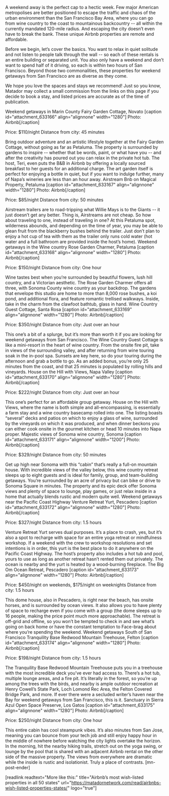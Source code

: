 A weekend away is the perfect cap to a hectic week. Few major American metropolises are better positioned to escape the traffic and chaos of the urban environment than the San Francisco Bay Area, where you can go from wine country to the coast to mountainous backcountry -- all within the currently mandated 120-mile radius. And escaping the city doesn’t even have to break the bank. These unique Airbnb properties are remote and affordable.

Before we begin, let’s cover the basics. You want to relax in quiet solitude and not listen to people talk through the wall -- so each of these rentals is an entire building or separated unit. You also only have a weekend and don’t want to spend half of it driving, so each is within two hours of San Francisco. Beyond those two commonalities, these properties for weekend getaways from San Francisco are as diverse as they come.

We hope you love the spaces and stays we recommend! Just so you know, Matador may collect a small commission from the links on this page if you decide to book a stay, and listed prices are accurate as of the time of publication.

Weekend getaways in Marin County
Fairy Garden Cottage, Novato
[caption id="attachment_633166" align="alignnone" width="1280"] Photo: Airbnb[/caption]

Price: $110/night
Distance from city: 45 minutes

Bring outdoor adventure and an artistic lifestyle together at the Fairy Garden Cottage, without going as far as Petaluma. The property is surrounded by gardens to inspire -- whether that be words, paint, or what have you -- and after the creativity has poured out you can relax in the private hot tub. The host, Teri, even puts the B&amp;B in Airbnb by offering a locally sourced breakfast to her guests for an additional charge. The art garden itself is perfect for enjoying a bottle in quiet, but if you want to indulge further, many of Napa’s wineries are less than an hour away.
Airstream Bnb on Magical Property, Petaluma
[caption id="attachment_633167" align="alignnone" width="1280"] Photo: Airbnb[/caption]

Price: $85/night
Distance from city: 50 minutes

Airstream trailers are to road-tripping what Willie Mays is to the Giants -- it just doesn’t get any better. Thing is, Airstreams are not cheap. So how about traveling to one, instead of traveling in one? At this Petaluma spot, wilderness abounds, and depending on the time of year, you may be able to glean fruit from the blackberry bushes behind the trailer. Just don’t plan to enjoy a hot cup of tea with them as the trailer only runs cold water (hot water and a full bathroom are provided inside the host’s home).
Weekend getaways in the Wine country
Rose Garden Charmer, Petaluma
[caption id="attachment_633168" align="alignnone" width="1280"] Photo: Airbnb[/caption]

Price: $150/night
Distance from city: One hour

Wine tastes best when you’re surrounded by beautiful flowers, lush hill country, and a Victorian aesthetic. The Rose Garden Charmer offers all three, with Sonoma County wine country as your backdrop. The gardens that envelope this studio are home to more than 8,000 rose bushes, a koi pond, and additional flora, and feature romantic trellised walkways. Inside, take in the charm from the clawfoot bathtub, glass in hand.
Wine Country Guest Cottage, Santa Rosa
[caption id="attachment_633169" align="alignnone" width="1280"] Photo: Airbnb[/caption]

Price: $350/night
Distance from city: Just over an hour

This one’s a bit of a splurge, but it’s more than worth it if you are looking for weekend getaways from San Francisco. The Wine Country Guest Cottage is like a mini-resort in the heart of wine country. From the onsite fire pit, take in views of the surrounding valley, and after returning from wine touring soak in the in-pool spa. Sunsets are key here, so do your touring during the afternoon and grab a bottle to go. As an added bonus, you’re only 25 minutes from the coast, and that 25 minutes is populated by rolling hills and vineyards.
House on the Hill with Views, Napa Valley
[caption id="attachment_633170" align="alignnone" width="1280"] Photo: Airbnb[/caption]

Price: $222/night
Distance from city: Just over an hour

This one’s perfect for an affordable group getaway. House on the Hill with Views, where the name is both simple and all-encompassing, is essentially a farm stay and a wine country basecamp rolled into one. The listing boasts “several” decks and patios on which to enjoy a glass of wine, surrounded by the vineyards on which it was produced, and when dinner beckons you can either cook onsite in the gourmet kitchen or head 10 minutes into Napa proper.
Majestic views of Sonoma wine country, Sonoma
[caption id="attachment_633171" align="alignnone" width="1200"] Photo: Airbnb[/caption]

Price: $329/night
Distance from city: 50 minutes

Get up high near Sonoma with this “cabin” that’s really a full-on mountain house. With incredible views of the valley below, this wine country retreat sleeps up to eight guests and is ideal for family, group, and team-building getaways. You’re surrounded by an acre of privacy but can bike or drive to Sonoma Square in minutes. The property and its epic deck offer Sonoma views and plenty of space to lounge, play games, or just relax inside in a home that actually blends rustic and modern quite well.
Weekend getaways near the Pacific Coast Highway
Venture Retreat Yurt, Pescadero
[caption id="attachment_633172" align="alignnone" width="1280"] Photo: Airbnb[/caption]

Price: $327/night
Distance from city: 1.5 hours

Venture Retreat Yurt serves dual purposes. It’s a place to crash, yes, but it’s also a spot to recharge with space for an entire yoga retreat or mindfulness workshop. If a weekend with the crew to workshop resolutions and set intentions is in order, this yurt is the best place to do it anywhere on the Pacific Coast Highway. The host’s property also includes a hot tub and pool, yours to use as long as another retreat hasn’t rented them out privately. The ocean is nearby and the yurt is heated by a wood-burning fireplace.
The Big Om Ocean Retreat, Pescadero
[caption id="attachment_633173" align="alignnone" width="1280"] Photo: Airbnb[/caption]

Price: $450/night on weekends, $175/night on weeknights
Distance from city: 1.5 hours

This dome house, also in Pescadero, is right near the beach, has onsite horses, and is surrounded by ocean views. It also allows you to have plenty of space to recharge even if you come with a group (the dome sleeps up to 16 people, making the price point much more approachable). The retreat is off-grid and offline, so you won’t be tempted to check in and see what’s going on back home or have the constant temptation to Face-brag about where you’re spending the weekend.
Weekend getaways South of San Francisco
Tranquility Base Redwood Mountain Treehouse, Felton
[caption id="attachment_633174" align="alignnone" width="1280"] Photo: Airbnb[/caption]

Price: $198/night
Distance from city: 1.5 hours

The Tranquility Base Redwood Mountain Treehouse puts you in a treehouse with the most incredible deck you’ve ever had access to. There’s a hot tub, multiple lounge areas, and a fire pit. It’s literally in the forest, so you’re up among the trees with the birds, and nearby is ample outdoor recreation at Henry Cowell’s State Park, Loch Lomond Rec Area, the Felton Covered Bridge Park, and more. If ever there were a secluded writer’s haven near the Bay for weekend getaways from San Francisco, this is it.
Sanctuary in Sierra Azul Open Space Preserve, Los Gatos
[caption id="attachment_633175" align="alignnone" width="1280"] Photo: Airbnb[/caption]

Price: $250/night
Distance from city: One hour

This entire cabin has cool steampunk vibes. It’s also minutes from San Jose, meaning you can bounce from your tech job and still enjoy happy hour in the middle of nowhere before watching the city lights overtake the horizon. In the morning, hit the nearby hiking trails, stretch out on the yoga swing, or lounge by the pool that is shared with an adjacent Airbnb rental on the other side of the massive property. The views from everywhere are dramatic while the inside is rustic and isolationist. Truly a place of contrasts. [mn-post-ender]

[readlink readtext="More like this:" title="Airbnb’s most wish-listed properties in all 50 states" url="https://matadornetwork.com/read/airbnbs-wish-listed-properties-states/" logo="true"]